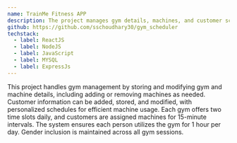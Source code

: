 ```yaml
---
name: TrainMe Fitness APP
description: The project manages gym details, machines, and customer schedules, ensuring efficient usage of gym equipment. It allows adding, removing, and modifying gyms, machines, and customer information with personalized workout schedules.
github: https://github.com/sschoudhary30/gym_scheduler
techstack:
  - label: ReactJS
  - label: NodeJS
  - label: JavaScript
  - label: MYSQL
  - label: ExpressJs
---
```


This project handles gym management by storing and modifying gym and machine details, including adding or removing machines as needed. Customer information can be added, stored, and modified, with personalized schedules for efficient machine usage. Each gym offers two time slots daily, and customers are assigned machines for 15-minute intervals. The system ensures each person utilizes the gym for 1 hour per day. Gender inclusion is maintained across all gym sessions.